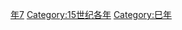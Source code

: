 {{Catnav|頁面分類|历史|歷史時代|年|15世纪各年}}

{{catmore}}
{{Commons category|1437}}

[[Category:1430年代|年7]]
[[Category:15世纪各年|Category:15世纪各年]]
[[Category:巳年|Category:巳年]]